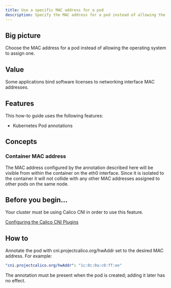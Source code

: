 ```yaml
---
title: Use a specific MAC address for a pod
description: Specify the MAC address for a pod instead of allowing the operating system to assign one
---
```


## Big picture

Choose the MAC address for a pod instead of allowing the operating system to assign one.

## Value

Some applications bind software licenses to networking interface MAC addresses.

## Features

This how-to guide uses the following features: 

- Kubernetes Pod annotations

## Concepts

### Container MAC address

The MAC address configured by the annotation described here will be visible from within the container on the eth0 interface. Since it is isolated to the container it will not collide with any other MAC addresses assigned to other pods on the same node.

## Before you begin...

Your cluster must be using Calico CNI in order to use this feature.

[Configuring the Calico CNI Plugins](/reference/cni-plugin/configuration)

## How to

Annotate the pod with cni.projectcalico.org/hwAddr set to the desired MAC address. For example:

```yaml
"cni.projectcalico.org/hwAddr": "1c:0c:0a:c0:ff:ee"

```

The annotation must be present when the pod is created; adding it later has no effect.
